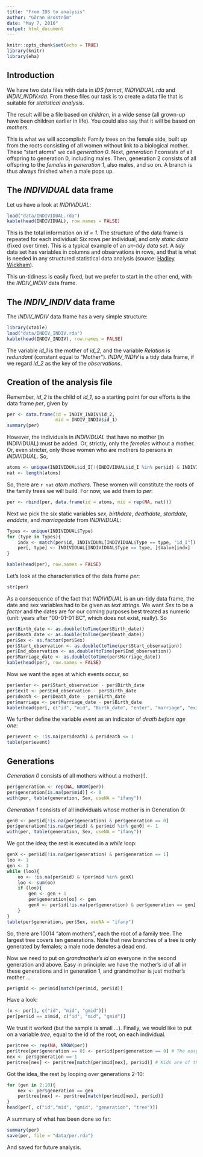 ```yaml
---
title: "From IDS to analysis"
author: "Göran Broström"
date: "May 7, 2016"
output: html_document
---
```


```r
knitr::opts_chunk$set(echo = TRUE)
library(knitr)
library(eha)
```

## Introduction

We have two data files with data in *IDS format*, *INDIVIDUAL.rda* and *INDIV_INDIV.rda*. From these files our task is to create a data file that is suitable for *statistical analysis*.

The result will be a file based on *children*, in a wide sense (all grown-up have been children earlier in life). You could also say that it will be based on *mothers*.

This is what we will accomplish: Family trees on the female side, built up from the roots consisting of all women without link to a biological mother. These "start atoms" we call *generation 0*. Next, *generation 1* consists of all offspring to generation 0, including males. Then, generation 2 consists of all offspring to the *females in generation 1*, also males, and so on. A branch is thus always finished when a male pops up. 

## The *INDIVIDUAL* data frame

Let us have a look at *INDIVIDUAL*:

```r
load("data/INDIVIDUAL.rda")
kable(head(INDIVIDUAL), row.names = FALSE)
```

This is the total information on *id = 1*. The structure of the data frame is repeated for each individual: Six rows per individual, and only *static data* (fixed over time). This is a typical example of an *un-tidy data set*. A *tidy* data set has variables in columns and observations in rows, and that is what is needed in any structured statistical data analysis (source: [Hadley Wickham](https://www.jstatsoft.org/article/view/v059i10)). 

This un-tidiness is easily fixed, but we prefer to start in the other end, with the *INDIV_INDIV* data frame.

## The *INDIV_INDIV* data frame

The *INDIV_INDIV* data frame has a very simple structure:

```r
library(xtable)
load("data/INDIV_INDIV.rda")
kable(head(INDIV_INDIV), row.names = FALSE)
```

The variable *id_1* is the mother of *id_2*, and the variable *Relation* is *redundant* (constant equal to "Mother"). *INDIV_INDIV* is a tidy data frame, if we regard *id_2* as the key of the *observations*.

## Creation of the analysis file

Remember, *id_2* is the child of *id_1*, so a starting point for our efforts is the data frame *per*, given by 

```r
per <- data.frame(id = INDIV_INDIV$id_2,
                  mid = INDIV_INDIV$id_1)
summary(per)
```
However, the individuals in *INDIVIDUAL* that have no mother (in INDIVIDUAL) must be added. Or, strictly, only the *females* without a mother. Or, even stricter, only those women who are mothers to persons in *INDIVIDUAL*. So,

```r
atoms <- unique(INDIVIDUAL$id_I[!(INDIVIDUAL$id_I %in% per$id) & INDIVIDUAL$id_I %in% per$mid])
nat <- length(atoms)
```
So, there are `r nat` *atom mothers*. These women will constitute the roots of the family trees we will build. For now, we add them to *per*:

```r
per <- rbind(per, data.frame(id = atoms, mid = rep(NA, nat)))
```

Next we pick the six static variables *sex*, *birthdate*, *deathdate*, *startdate*, *enddate*, and *marriagedate* from *INDIVIDUAL*:

```r
Types <- unique(INDIVIDUAL$Type)
for (type in Types){
    indx <- match(per$id, INDIVIDUAL[INDIVIDUAL$Type == type, "id_I"])
    per[, type] <- INDIVIDUAL[INDIVIDUAL$Type == type, ]$Value[indx]
}

kable(head(per), row.names = FALSE)
```

Let's look at the characteristics of the data frame *per*:

```r
str(per)
```
As a consequence of the fact that *INDIVIDUAL* is an un-tidy data frame, the date and sex variables had to be given as *text strings*. We want *Sex* to be a *factor* and the dates are for our coming purposes best treated as numeric (unit: years after "00-01-01 BC", which does not exist, really). So

```r
per$Birth_date <- as.double(toTime(per$Birth_date))
per$Death_date <- as.double(toTime(per$Death_date))
per$Sex <- as.factor(per$Sex)
per$Start_observation <- as.double(toTime(per$Start_observation))
per$End_observation <- as.double(toTime(per$End_observation))
per$Marriage_date <- as.double(toTime(per$Marriage_date))
kable(head(per), row.names = FALSE)
```

Now we want the ages at which events occur, so

```r
per$enter <- per$Start_observation - per$Birth_date
per$exit <- per$End_observation - per$Birth_date
per$death <- per$Death_date - per$Birth_date
per$marriage <- per$Marriage_date - per$Birth_date
kable(head(per[, c("id", "mid", "Birth_date", "enter", "marriage", "exit", "death")]))
```

We further define the variable *event* as an indicator of *death before age one*:

```r
per$event <- !is.na(per$death) & per$death <= 1
table(per$event)
```

## Generations

*Generation 0* consists of all mothers without a mother(!).

```r
per$generation <- rep(NA, NROW(per))
per$generation[is.na(per$mid)] <- 0
with(per, table(generation, Sex, useNA = "ifany"))
```

*Generation 1* consists of all individuals whose mother is in Generation 0:

```r
gen0 <- per$id[!is.na(per$generation) & per$generation == 0]
per$generation[!is.na(per$mid) & per$mid %in% gen0] <- 1
with(per, table(generation, Sex, useNA = "ifany"))
```

We got the idea; the rest is executed in a *while* loop:

```r
genX <- per$id[!is.na(per$generation) & per$generation == 1]
loo <- 1
gen <- 1
while (loo){
    oo <- !is.na(per$mid) & (per$mid %in% genX)
    loo <- sum(oo)
    if (loo){
        gen <- gen + 1
        per$generation[oo] <- gen
        genX <- per$id[!is.na(per$generation) & per$generation == gen]
    }
}
table(per$generation, per$Sex, useNA = "ifany")
```
So, there are 10014 "atom mothers", each the root of a family tree. The largest tree covers ten generations. Note that new branches of a tree is only generated by females; a male node denotes a dead end.

Now we need to put on *grandmother's id* on everyone in the second generation and above. Easy in principle: we have the mother's id of all in these generations and in generation 1, and grandmother is just mother's mother ...

```r
per$gmid <- per$mid[match(per$mid, per$id)]
```

Have a look:

```r
(x <- per[1, c("id", "mid", "gmid")])
per[per$id == x$mid, c("id", "mid", "gmid")]
```

We trust it worked (but the sample is small ...). Finally, we would like to put on a variable *tree*, equal to the id of the root, on each individual.

```r
per$tree <- rep(NA, NROW(per))
per$tree[per$generation == 0] <- per$id[per$generation == 0] # The easy part
nex <- per$generation == 1
per$tree[nex] <- per$tree[match(per$mid[nex], per$id)] # Kids are of the same 'tree' as mom.
```

Got the idea, the rest by looping over generations 2-10:

```r
for (gen in 2:10){
    nex <- per$generation == gen
    per$tree[nex] <- per$tree[match(per$mid[nex], per$id)]
}
head(per[, c("id","mid", "gmid", "generation", "tree")])
```

A summary of what has been done so far:

```r
summary(per)
save(per, file = "data/per.rda")
```

And saved for future analysis.








